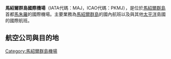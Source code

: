 {{NoteTA
|G1=地名
|1=zh-hans:马朱罗; zh-hant:馬朱羅; zh-tw:馬久羅; zh-hk:馬久羅;
}}
{{Infobox Airport 
| name         = 馬紹爾群島國際機場
| nativename   = Marshall Islands International Airport<br>Amata Kabua International Airport
| nativename-a = 
| nativename-r = 
| image        = 
| image-width  = 
| caption      = 
| IATA         = MAJ
| FAA          = MAJ
| ICAO         = PKMJ
| type         = 公用
| owner        = 
| operator     = RMI Ports Authority
| city-served  = [[馬朱羅|馬朱羅]]
| location     = [[馬朱羅|馬朱羅]]
| elevation-f  = 6
| elevation-m  = 2
| coordinates  = {{Coord|07|03|53|N|171|16|19|E|type:airport}}
| website      = 
| metric-elev  = 
| metric-rwy   = 
| runway1_heading  = 07/25
| runway1_feet  = 7,897
| runway1_meter  = 2,407
| runway1_surface   = [[瀝青|瀝青]]
| stat-year    = 
| stat1-header = 
| stat1-data   = 
| stat2-header = 
| stat2-data   = 
| footnotes    = 
}}

'''馬紹爾群島國際機場'''（IATA代碼：MAJ，ICAO代碼：PKMJ），是位於[[馬紹爾群島|馬紹爾群島]]首都[[馬朱羅|馬朱羅]]的國際機場。主要業務為[[馬紹爾群島|馬紹爾群島]]的國內航班以及與其他[[太平洋|太平洋]]島國的國際航班。

==航空公司與目的地==
{{Airport-dest-list
|{{nowrap|{{flagicon|Marshall Islands}} [[馬紹爾群島航空|馬紹爾群島航空]]（CW）}}|愛盧克、愛羅克、比基尼、埃崩、艾爾尼克、恩尼吉特、艾妮維特克、賈盧伊特、傑、卡本、吉利島、瓜加林、拉埃、麥給、馬洛埃拉普、梅吉特島、米利、納莫里克、朗格拉普、沃賈、烏蒂里克、沃特、沃特傑、{{flagicon|Kiribati}}[[邦里基國際機場|邦里基]]
|{{nowrap|{{flagicon|Nauru}} [[諾魯航空|諾魯航空]]（ON）}}|[[諾魯國際機場|諾魯]]、{{flagicon|Kiribati}}[[邦里基國際機場|邦里基]]、{{flagicon|FSM}}[[楚克國際機場|楚克]]、{{flagicon|FSM}}[[波納佩國際機場|波納佩]]
|{{nowrap|{{flagicon|USA}} [[聯合航空|聯合航空]]（UA）}}<br>【[[星空聯盟|星空聯盟]]】|[[丹尼爾·井上國際機場|檀香山]]、{{flagicon|GUM}} [[安東尼奧·汪帕特國際機場|關島]]、{{flagicon|Marshall Islands}}[[布裘茲空軍基地|瓜加林]]、{{flagicon|FSM}}[[楚克國際機場|楚克]]、{{flagicon|FSM}}[[科斯雷國際機場|科斯雷]]、{{flagicon|FSM}}[[波納佩國際機場|波納佩]]
| {{flagicon|PER}} [[秘魯人航空|秘魯人航空]]（P9）|[[檀香山國際機場|檀香山]]、{{flagicon|GUM}}[[安東尼奧·汪帕特國際機場|關島]]
}}
{{機場小作品}}

[[Category:馬紹爾群島機場|Category:馬紹爾群島機場]]